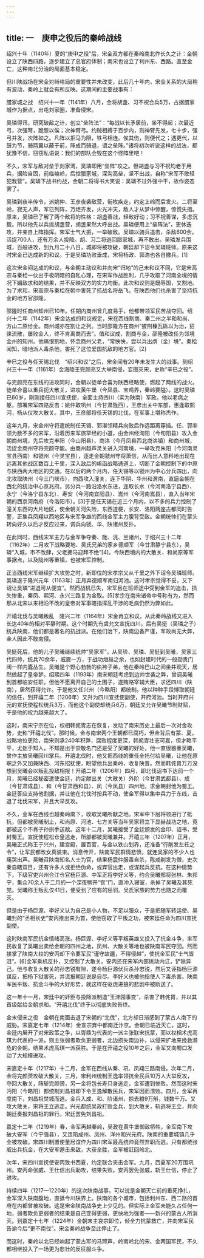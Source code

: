 ```yaml
---
---
---
```

title: 一　庚申之役后的秦岭战线
---




绍兴十年（1140年）夏的“庚申之役”后，宋金双方都在秦岭南北作长久之计：金朝设立了陕西四路，逐步建立了总官府体制；南宋也设立了利州东、西路。直至金亡，这种南北分治的局面基本稳定。

但川陕战场在宋金对峙格局的重要性并未改变，此后几十年内，宋金关系的大局稍有波动，秦岭上就会有所反映。这期间的主要战事有：

腊家城之战　绍兴十一年（1141年）八月，金将胡盏、习不祝合兵5万，占据腊家城作为据点，出屯刘家圈，准备侵宋。

吴璘得讯，研究破敌之计，创立“垒阵法”：“每战以长矛居前，坐不得起；次最近弓，次强弩，跪膝以俟；次神臂弓。约贼相搏于百步内，则神臂先发，七十步，强弓并发，次阵如之。凡阵以拒马为限，铁弓相连。俟其伤，则便代之；遇更代，以鼓为节，骑两翼以蔽于前，阵成而骑退，谓之垒阵。”诸将初次听说这样的战法，都犹豫不信，窃窃私语说：我们的部队会毁在这个怪阵里吧！

不久，宋军与敌对垒于剡家湾，吴璘即用“垒阵”攻之。但胡盏与习不祝均老于用兵，据险自固，前临峻岭，后控腊家城，深沟高垒，坚不出战，自称“宋军不敢轻犯我营”。吴璘下战书约战，金朝二将得书大笑说：吴璘不过外强中干，故作姿态罢了。

吴璘到夜半传令，派姚仲、王彦夜袭敌营，衔枚疾走，约定上岭而后发火。二将至岭，寂无人声，军已列阵，万炬齐发，火光冲天，敌人才从梦中惊醒，惊慌失措。原来，吴璘已了解了两个敌将的性格：胡盏善战，轻敌好动；习不祝善谋，多虑沉毅。所以他先以兵挑胡盏营，胡盏果然大呼出战。吴璘便用上“垒阵法”，更休迭攻，并亲自上阵指挥。宋军士气大振，一举破敌。吴璘以骑兵追击，杀敌600余，活捉700人，还有万余人投降。胡、习二将逃回腊家城，再不敢出。吴璘发兵围城，百般进攻，到九月二十八日，城即将被攻破，朝廷却下诏令吴璘班师。原来这时宋金已达成新的和议。于是吴璘功败垂成，宋将杨政、郭浩也各自撤兵。[1]

这次宋金间达成的和议，与金朝主动议和并向宋“归地”的己未和议不同，它是宋高宗与秦桧一伙出于极阴暗的自私心理，在宋军作战胜利，几乎攻取了河南全境的情况下媚敌求和的结果，并不反映双方的实力均衡。此次和议则是既辱国，又割地。为了求和，宋高宗与秦桧在朝中害死了抗战名将岳飞，在陕西他们也杀害了坚持抗金的地方官邵隆。

邵隆时任商州知州已10年。任期内商州曾几度易手，他都带领军民苦战夺回。绍兴十二年（1142年）宋金达成的和议规定，宋在西线割商、秦二州之半和和尚、方山二原给金。商州城亦在割让之列。当时邵隆方在商州“披荆榛瓦砾以为治，招徕流散，屡败金人，终不肯离商而去”。值和议成，割商与金，邵隆被改任为邻境金州的知州。他痛恨割地，怀念商州父老，“常怏怏，尝以兵出虏（金）境”。秦桧闻知，暗地派人毒杀他，害死了这位爱国抗敌的地方官。[2]

辛巳之役与任天锡北伐　“绍兴和议”之后，宋金间有20年未发生大的战事。到绍兴三十一年（1161年）金海陵王完颜亮又大举南侵，妄图灭宋，史称“辛巳之役”。

与完颜亮在东线的进攻同时，金朝以徒单合喜为陕西经略使，燃起了两线的战火。徒单合喜以重兵扼大散关，进攻黄牛堡（今凤县、宝鸡界，秦岭要隘）。这时吴璘已60岁，刚刚接任四川宣抚使，全面主持四川（实为陕南）军政。他以老病之躯，部署宋军四路反击：姚仲取巩州（今甘肃陇西），王彦出关中东部，惠逢取熙河，杨从仪攻大散关。其中，王彦部将任天锡的北伐，在军事上堪称杰作。

这年九月，宋金州守将遣统制任天锡、郭湛领精兵向敌后作远距离穿插。任、郭率领为数不多的宋军，沿着历来军旅罕经的小道，由金州经洵阳（今旬阳县）攻入金朝商州境，先后攻克丰阳（今山阳县）、商洛（今丹凤县西北商洛镇）和商州城，活捉金商州守将完颜守能。由商州越芦灵关进入河南境，一举攻克朱阳（今河南灵宝县西南）和虢州（今灵宝县），逐走金朝虢州守将萧信，从而出人意料地出现在远离其他战区数百上千里，深入敌后的崤函战略通道上，切断了金朝控制下的中原与陕西两大地区的交通。在以后的两个月内，任天锡等以虢州为中心分兵四出，向北攻取陕州（今三门峡市），向西攻入潼关，连下华阴、华州和渭南，直逼金朝在西北的统治中心京兆府。另分兵一路沿洛水东进，连取长水（今河南洛宁县西）、永宁（今洛宁县东北）、寿安（今河南宜阳县）、嵩州（今河南嵩县），直入当年宋朝的西京河南府（今洛阳市）。[3]于是任天锡在近三个月内，以不多的兵力控制了潼关东西的大片地区，使金朝关河失险，东西道梗，长安、洛阳两座古都同时告警，正集兵凤翔以西地区与宋军争雄的西线金军主力腹背受敌。金朝统帅们在蒙头转向好久以后才反应过来，调兵向虢、华、陕诸州反扑。

在此同时，西线宋军主力与金军争夺秦、陇、洮、兰诸州，于绍兴三十二年（1162年）二月攻下战略要地、吴氏兄弟的家乡德顺军（今甘肃静宁县东），吴璘“入城，市不改肆，父老拥马迎拜不绝”[4]。今陕西境内的大散关、和尚原等军事据点，以及陇州等重镇，也被宋军控制。

正当西线宋军继续扩大攻势之时，新即位的宋孝宗又从千里之外下诏令吴璘班师。吴璘遂于隆兴元年（1163年）正月弃德顺军南归河池。这时孝宗觉得不妥，又下诏让吴璘“进退可从便宜”。然而战机已失，宋军且在班师途中受到金军的追击，损失惨重，秦凤、熙河、永兴三路复为金取。[5]孝宗在南宋诸帝中号称有为，然而那从北宋以来相沿不改的皇帝对军事瞎指挥乱干涉的毛病仍然为弊如此。

开禧北伐与吴曦叛乱　隆兴二年（1164年）宋金再立和议，从此秦岭战线又进入长达40年的相对平静时期。这个时期先有虞允文宣抚四川，后有吴挺（吴璘之子）统兵陕南，他们都是著名的抗战派。在他们治下，陕南边备严谨，军政尚无大弊，金人因此不敢南侵。

吴挺死后，他的儿子吴曦继续统帅“吴家军”。从吴玠、吴璘、吴挺到吴曦，吴家三代四帅，统兵70余年，威震一方，于战功烜赫之余，也如封建时代的一般勋贵门阀一样内蠹丛生。吴曦是个野心勃勃的纨袴子弟，他在秦岭巴山之间坐井观天，居然做起了皇帝梦。绍熙四年（1193年）南宋朝廷考虑到边帅世袭之弊，曾调吴曦到首都临安任职，但他不愿离开自己的土围子，遂贿赂宰辅大臣，求还四川（陕南），居然获得允许。于是他又任兴州（今略阳）都统制。他以种种手段博取朝廷的信任，到开禧二年（1206年）又升为四川宣抚使副使，开府河池。当时开府兴元的宣抚使程松统兵3万，而他这个副使却统兵6万，朝廷又允许吴曦节制财赋，于是他的权力越来越大了。

这时，南宋宁宗在位，权相韩侂胄志在恢复，发动了南宋历史上最后一次对金攻势，史称“开禧北伐”。那时候，金与南宋两个王朝都已腐朽，但金背后有蒙、夏，战略地位更险，南宋则承240年积弊，腐败程度更深，韩侂胄壮志可嘉，但才略平平，尤拙于知人，不知是出于崇敬名门还是受了吴曦的好处，他一直很器重吴曦，曾作主放吴曦回川掌兵。开禧北伐时，他又把西线的重任全托付给吴曦，让他在原职之外又加兼陕西、河东招抚使，盼望他兵出秦岭，收复陕晋。然而韩侂胄万万没想到吴曦会以叛乱投敌相报！开禧二年（1206年）四月，即北伐诏书下达前一个月，吴曦已经秘密遣使金廷，约定献出关（大散关）外阶（今甘肃武都县）、成（今甘肃成县）、和（今甘肃西和县）、凤（今凤县）四州地，求金朝封他为蜀王。金廷答应支持他割据，并让他在北伐时按兵不动，使金军得以集中兵力于东线，击退了北伐宋军，并且大举反攻。

不久，金军在西线也越秦岭南下，收取吴曦所献之地。宋军中下层将领进行了抵抗，但都被吴曦制止，和尚原、河池、七方关等当年吴家将立下显赫战功之地，竟都被这个不肖子孙拱手送敌。这年十二月，吴曦接受了金廷颁发的金印、诏书，受封蜀王。宣抚使程松仓皇逃走，所部都被吴曦兼并。开禧三年（1207年）正月，吴曦正式称王于兴州，建宫殿，置百官，与金以铁山划界，还准备“行削发左衽之令”，让军民都改女真装束。消息传开，陕南军民群情悲愤，就连吴家的不少人也痛哭出声。吴曦召陕南知名人士为官，结果杨震仲服毒自杀，陈咸剃发为僧，史次秦自瞎双目，还有许多人或拒绝伪命，或弃官出走，或谋起兵反抗。在这种情势下，下级官吏兴州合江仓官杨巨源、中军正将李好义等，约合吴曦部将张林、朱邦宁，集众70余人于二月的一个深夜劈开“宫”门，直冲入寝室，杀掉了吴曦及其死党。吴曦称王叛乱仅41日，便受到了应有的惩罚。吴氏家族的势力也随之而覆灭。

但是由于杨巨源、李好义认为自己是小人物，不足以服众，于是把随军转运使、吴曦封的“丞相长史”安丙推出来为首，使他窃取了平叛之功，被宋廷任命为四川宣抚副使。

这时陕南军民抗金情绪高涨。杨巨源、李好义等平叛英雄又投入了抗金斗争，率军民收复了吴曦出卖给金朝的四州之地，凤州、大散关等地也被陕南军民夺回。然而接掌了陕南大权的安丙却下令要军民“谨守故疆，不得侵越”，使抗金军民“士气皆沮”。[6]金军乘机反扑，又控制了大散关。安丙还在宋军内部挑动内讧，铲除异己。他与收复大散关的孙忠锐有隙，遂令杨巨源伏兵杀孙忠锐，然后又诬指杨巨源谋反，把杨下狱害死，并谎报朝廷说是自尽。李好义也被他指使人下毒杀害。陕南军民平叛、抗金斗争的大好形势，就这样在驱虎进狼的悲剧中被断送了。

这一年十一月，宋廷中的奸臣与投降派制造“玉津园事变”，杀害了韩侂胄，并以其首级献给金朝求和。“开禧北伐”终于以彻底失败告终。

金末侵宋之役　金朝在南面击退了宋朝的“北伐”，北方却日渐感到了蒙古人南下的威胁。宋嘉定七年（1214年）金宣宗弃中都南迁汴京。金朝已临近灭亡。这时，金廷内展开了对宋政策之争，以胥鼎为代表的一派主张联宋抗蒙，而以权相术虎高琪为代表的一派，则主张弱者欺负更弱者，北边损失南边补，以侵宋扩地来挽救濒危的金朝。结果术虎高琪一派获胜。于是在开禧之役10年之后，金军又向蜀口发动了大规模进攻。

宋嘉定十年（1217年）十二月，金军在西线从秦、巩、凤翔三路南侵。次年二月，金将完颜赟攻破大散关，三月，宋利州统制王逸率领抗金民兵10万人大举反攻，夺回大散关，阵斩完颜赟，另一金将包长寿只身逃走，金军遭到惨败。然而这时宋沔阳（今略阳）都统制刘昌祖却下令王逸解散民兵，宋军因而溃败。四月，金军再度南下，刘昌祖焚城而逃。金兵入成、和、阶诸州，掠去粮9万斛，钱数千万。又攻大散关，宋将王立逃走。兴元都统吴政打败金兵，到大散关，斩逃将王立，并向朝廷奏报刘昌祖的罪行。宋廷罢免刘昌祖。

嘉定十二年（1219年）春，金军再越秦岭，吴政在黄牛堡御敌牺牲，金军南下攻破大安军（今宁强县），又连陷成州、凤州、洋州和兴元府。陕南的重要城镇几乎全被攻破。宋四川制置使董居谊作为四川宋军最高统帅竟然弃职而逃。只有都统张威出兵抗金，在大安军邀击来敌，大获全胜，金军被赶回岭北。

次年，宋四川宣抚使安丙致书西夏，约定联合夹击金军。九月，西夏军20万围巩州。安丙命张威、王仕信出兵助攻，结果失败。安丙罢免张威，斩王仕信，停止了进攻。

持续四年（1217—1220年）的这次陕南战事，可以说是金朝灭亡前的垂死挣扎，金军深入陕南腹地，直抵今川陕界上。陕南的各个城市，包括利州东、西二路的首府在内都曾被攻破。这是宋金陕南战争史上少见的。但实际上金军未能久占任何一地，弱者欺负更弱者的结果是自己变得更弱，更快地为强者——新兴的蒙古人所消灭。到嘉定十七年（1224年）金朝末主哀宗即位，倾全力抗蒙救亡，并向宋军民告谕今后“更不南伐”。宋金秦岭战争至此停止了。

而这时，秦岭以北已经响起了蒙古军的马蹄声，岭南岭北的宋、金两国军民，不久都相继投入了一场更为悲壮的反征服斗争。